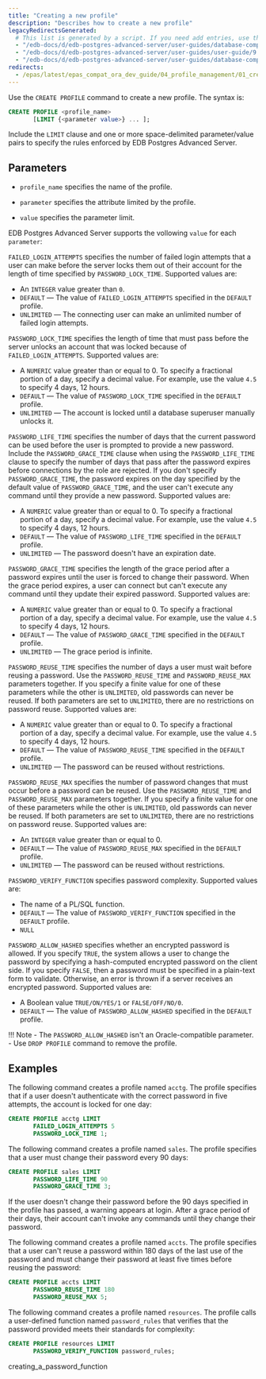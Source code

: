 ```yaml
---
title: "Creating a new profile"
description: "Describes how to create a new profile"
legacyRedirectsGenerated:
  # This list is generated by a script. If you need add entries, use the `legacyRedirects` key.
  - "/edb-docs/d/edb-postgres-advanced-server/user-guides/database-compatibility-for-oracle-developers-guide/9.6/Database_Compatibility_for_Oracle_Developers_Guide_v9.6.1.030.html"
  - "/edb-docs/d/edb-postgres-advanced-server/user-guides/user-guide/9.5/EDB_Postgres_Enterprise_Guide.1.027.html"
  - "/edb-docs/d/edb-postgres-advanced-server/user-guides/database-compatibility-for-oracle-developers-guide/9.5/Database_Compatibility_for_Oracle_Developers_Guide.1.030.html"
redirects:
  - /epas/latest/epas_compat_ora_dev_guide/04_profile_management/01_creating_a_new_profile/ #generated for docs/epas/reorg-role-use-case-mode
---
```


<div id="creating_a_new_profile" class="registered_link"></div>

Use the `CREATE PROFILE` command to create a new profile. The syntax is:

```sql
CREATE PROFILE <profile_name>
       [LIMIT {<parameter value>} ... ];
```

Include the `LIMIT` clause and one or more space-delimited parameter/value pairs to specify the rules enforced by EDB Postgres Advanced Server.

## Parameters

-  `profile_name` specifies the name of the profile.

-  `parameter` specifies the attribute limited by the profile.

-  `value` specifies the parameter limit.

EDB Postgres Advanced Server supports the vollowing `value` for each `parameter`:

`FAILED_LOGIN_ATTEMPTS` specifies the number of failed login attempts that a user can make before the server locks them out of their account for the length of time specified by `PASSWORD_LOCK_TIME`. Supported values are:

-   An `INTEGER` value greater than `0`.
-   `DEFAULT` &mdash; The value of `FAILED_LOGIN_ATTEMPTS` specified in the `DEFAULT` profile.
-   `UNLIMITED` &mdash; The connecting user can make an unlimited number of failed login attempts.

`PASSWORD_LOCK_TIME` specifies the length of time that must pass before the server unlocks an account that was locked because of `FAILED_LOGIN_ATTEMPTS`. Supported values are:

-   A `NUMERIC` value greater than or equal to 0. To specify a fractional portion of a day, specify a decimal value. For example, use the value `4.5` to specify 4 days, 12 hours.
-   `DEFAULT` &mdash; The value of `PASSWORD_LOCK_TIME` specified in the `DEFAULT` profile.
-   `UNLIMITED` &mdash; The account is locked until a database superuser manually unlocks it.

`PASSWORD_LIFE_TIME` specifies the number of days that the current password can be used before the user is prompted to provide a new password. Include the `PASSWORD_GRACE_TIME` clause when using the `PASSWORD_LIFE_TIME` clause to specify the number of days that pass after the password expires before connections by the role are rejected. If you don't specify `PASSWORD_GRACE_TIME`, the password expires on the day specified by the default value of `PASSWORD_GRACE_TIME`, and the user can't execute any command until they provide a new password. Supported values are:

-   A `NUMERIC` value greater than or equal to 0. To specify a fractional portion of a day, specify a decimal value. For example, use the value `4.5` to specify 4 days, 12 hours.
-   `DEFAULT` &mdash; The value of `PASSWORD_LIFE_TIME` specified in the `DEFAULT` profile.
-   `UNLIMITED` &mdash; The password doesn't have an expiration date.

`PASSWORD_GRACE_TIME` specifies the length of the grace period after a password expires until the user is forced to change their password. When the grace period expires, a user can connect but can't execute any command until they update their expired password. Supported values are:

-   A `NUMERIC` value greater than or equal to 0. To specify a fractional portion of a day, specify a decimal value. For example, use the value `4.5` to specify 4 days, 12 hours.
-   `DEFAULT` &mdash; The value of `PASSWORD_GRACE_TIME` specified in the `DEFAULT` profile.
-   `UNLIMITED` &mdash; The grace period is infinite.

`PASSWORD_REUSE_TIME` specifies the number of days a user must wait before reusing a password. Use the `PASSWORD_REUSE_TIME` and `PASSWORD_REUSE_MAX` parameters together. If you specify a finite value for one of these parameters while the other is `UNLIMITED`, old passwords can never be reused. If both parameters are set to `UNLIMITED`, there are no restrictions on password reuse. Supported values are:

-   A `NUMERIC` value greater than or equal to 0. To specify a fractional portion of a day, specify a decimal value. For example, use the value `4.5` to specify 4 days, 12 hours.
-   `DEFAULT` &mdash; The value of `PASSWORD_REUSE_TIME` specified in the `DEFAULT` profile.
-   `UNLIMITED` &mdash; The password can be reused without restrictions.

`PASSWORD_REUSE_MAX` specifies the number of password changes that must occur before a password can be reused. Use the `PASSWORD_REUSE_TIME` and `PASSWORD_REUSE_MAX` parameters together. If you specify a finite value for one of these parameters while the other is `UNLIMITED`, old passwords can never be reused. If both parameters are set to `UNLIMITED`, there are no restrictions on password reuse. Supported values are:

-   An `INTEGER` value greater than or equal to 0.
-   `DEFAULT` &mdash; The value of `PASSWORD_REUSE_MAX` specified in the `DEFAULT` profile.
-   `UNLIMITED` &mdash; The password can be reused without restrictions.

`PASSWORD_VERIFY_FUNCTION` specifies password complexity. Supported values are:

-   The name of a PL/SQL function.
-   `DEFAULT` &mdash; The value of `PASSWORD_VERIFY_FUNCTION` specified in the `DEFAULT` profile.
-   `NULL`

`PASSWORD_ALLOW_HASHED` specifies whether an encrypted password is allowed. If you specify `TRUE`, the system allows a user to change the password by specifying a hash-computed encrypted password on the client side. If you specify `FALSE`, then a password must be specified in a plain-text form to validate. Otherwise, an error is thrown if a server receives an encrypted password. Supported values are:

-   A Boolean value `TRUE/ON/YES/1` or `FALSE/OFF/NO/0`.
-   `DEFAULT` &mdash; The value of `PASSWORD_ALLOW_HASHED` specified in the `DEFAULT` profile.

!!! Note
    -   The `PASSWORD_ALLOW_HASHED` isn't an Oracle-compatible parameter.
    -   Use `DROP PROFILE` command to remove the profile.

## Examples

The following command creates a profile named `acctg`. The profile specifies that if a user doesn't authenticate with the correct password in five attempts, the account is locked for one day:

```sql
CREATE PROFILE acctg LIMIT
       FAILED_LOGIN_ATTEMPTS 5
       PASSWORD_LOCK_TIME 1;
```

The following command creates a profile named `sales`. The profile specifies that a user must change their password every 90 days:

```sql
CREATE PROFILE sales LIMIT
       PASSWORD_LIFE_TIME 90
       PASSWORD_GRACE_TIME 3;
```

If the user doesn't change their password before the 90 days specified in the profile has passed, a warning appears at login. After a grace period of their days, their account can't invoke any commands until they change their password.

The following command creates a profile named `accts`. The profile specifies that a user can't reuse a password within 180 days of the last use of the password and must change their password at least five times before reusing the password:

```sql
CREATE PROFILE accts LIMIT
       PASSWORD_REUSE_TIME 180
       PASSWORD_REUSE_MAX 5;
```

The following command creates a profile named `resources`. The profile calls a user-defined function named `password_rules` that verifies that the password provided meets their standards for complexity:

```sql
CREATE PROFILE resources LIMIT
       PASSWORD_VERIFY_FUNCTION password_rules;
```

<div class="toctree" maxdepth="3">

creating_a_password_function

</div>
